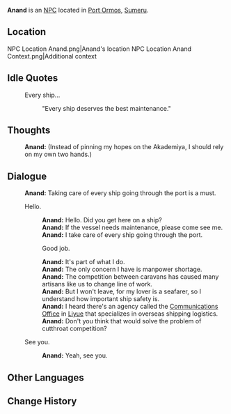 {{Meta
<!-- Remove this template after adding the missing info -->
|missing_NPC_profile  = yes
}}
{{Character Infobox
|type             = NPC
|image            = NPC Anand.png
|region           = Sumeru
|affiliation      = 
|title            = Ship Technician
}}
'''Anand''' is an [[NPC]] located in [[Port Ormos]], [[Sumeru]].

==Location==
<gallery>
NPC Location Anand.png|Anand's location
NPC Location Anand Context.png|Additional context
</gallery>
<!--
==Profile==
Detailed story/lore information goes here.
''(To be added.)''

===Personality===
''(To be added.)''

===Appearance===
Keep appearance section short and concise. Limit to 2 paragraphs with 3-4 sentences each.
''(To be added.)''

==Quests and Events==
{{Quests and Events}}
-->
==Idle Quotes==
{{Dialogue start}}
: {{DIcon|Idle}} Every ship...
:: {{A|VO Anand 01.ogg}} "Every ship deserves the best maintenance."
{{Dialogue end}}

==Thoughts==
{{All Schemes to Know Explanation|name=Anand}}
:{{A|VO Anand All Schemes to Know 01.ogg}} '''Anand:''' (Instead of pinning my hopes on the Akademiya, I should rely on my own two hands.)

==Dialogue==
{{Dialogue start}}
:'''Anand:''' Taking care of every ship going through the port is a must.
:{{DIcon}} Hello.
::'''Anand:''' Hello. Did you get here on a ship?
::'''Anand:''' If the vessel needs maintenance, please come see me.
::'''Anand:''' I take care of every ship going through the port.
::{{DIcon}} Good job.
::'''Anand:''' It's part of what I do.
::'''Anand:''' The only concern I have is manpower shortage.
::'''Anand:''' The competition between caravans has caused many artisans like us to change line of work.
::'''Anand:''' But I won't leave, for my lover is a seafarer, so I understand how important ship safety is.
::'''Anand:''' I heard there's an agency called the [[Communications Office]] in [[Liyue]] that specializes in overseas shipping logistics.
::'''Anand:''' Don't you think that would solve the problem of cutthroat competition?
:{{DIcon}} See you.
::'''Anand:''' Yeah, see you.
{{Dialogue end}}
<!--
==Event Dialogue==
===Event Name===
{{Dialogue start}}
:'''{{subst:PAGENAME}}:'''
{{Dialogue end}}

==Trivia==
* 
-->
==Other Languages==
{{Other Languages
|default_hidden = 1
|en      = Anand
|zhs     = 阿南德
|zhs_rm  = Ānándé
|zht     = 阿南德
|zht_rm  = Ānándé
|ja      = アーナンド
|ja_rm   = Aanando
|ko      = 아난드
|ko_rm   = Anandeu
|es      = Anand
|fr      = Anand
|ru      = Ананд
|th      = Anand
|vi      = Anand
|de      = Anand
|id      = Anand
|pt      = Anand
|tr      = Anand
|it      = Anand
}}

==Change History==
{{Change History|3.0}}
<!--
==References==
{{Reflist}}
-->